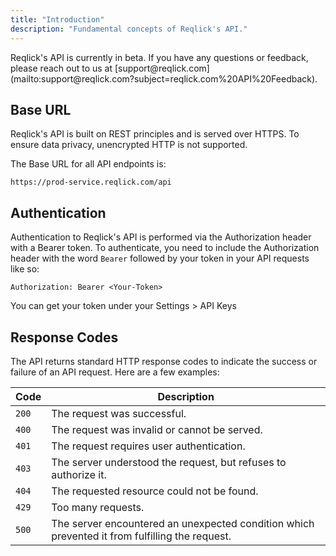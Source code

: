 ```yaml
---
title: "Introduction"
description: "Fundamental concepts of Reqlick's API."
---
```


<Info>
  Reqlick's API is currently in beta. If you have any questions or feedback,
  please reach out to us at
  [support@reqlick.com](mailto:support@reqlick.com?subject=reqlick.com%20API%20Feedback).
</Info>

## Base URL

Reqlick's API is built on REST principles and is served over HTTPS. To ensure data privacy, unencrypted HTTP is not supported.

The Base URL for all API endpoints is:

```
https://prod-service.reqlick.com/api
```

## Authentication

Authentication to Reqlick's API is performed via the Authorization header with a Bearer token. To authenticate, you need to include the Authorization header with the word `Bearer` followed by your token in your API requests like so:

```
Authorization: Bearer <Your-Token>
```

You can get your token under your Settings > API Keys

## Response Codes

The API returns standard HTTP response codes to indicate the success or failure of an API request. Here are a few examples:

| Code  | Description                                                                                    |
| ----- | ---------------------------------------------------------------------------------------------- |
| `200` | The request was successful.                                                                    |
| `400` | The request was invalid or cannot be served.                                                   |
| `401` | The request requires user authentication.                                                      |
| `403` | The server understood the request, but refuses to authorize it.                                |
| `404` | The requested resource could not be found.                                                     |
| `429` | Too many requests.                                                                             |
| `500` | The server encountered an unexpected condition which prevented it from fulfilling the request. |
